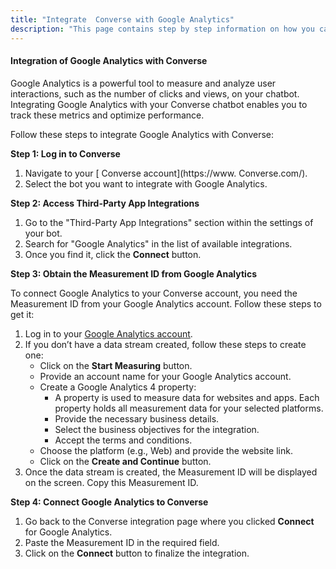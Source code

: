 ```yaml
---
title: "Integrate  Converse with Google Analytics"
description: "This page contains step by step information on how you can integrate the Google Analytics with the  Converse."
---
```


#### **Integration of Google Analytics with  Converse**

Google Analytics is a powerful tool to measure and analyze user interactions, such as the number of clicks and views, on your chatbot. Integrating Google Analytics with your  Converse chatbot enables you to track these metrics and optimize performance.

Follow these steps to integrate Google Analytics with  Converse:

**Step 1: Log in to  Converse**

1. Navigate to your [ Converse account](https://www. Converse.com/).
2. Select the bot you want to integrate with Google Analytics.

**Step 2: Access Third-Party App Integrations**

1. Go to the "Third-Party App Integrations" section within the settings of your bot.
2. Search for "Google Analytics" in the list of available integrations.
3. Once you find it, click the **Connect** button.

**Step 3: Obtain the Measurement ID from Google Analytics**

To connect Google Analytics to your  Converse account, you need the Measurement ID from your Google Analytics account. Follow these steps to get it:

1. Log in to your [Google Analytics account](https://analytics.google.com/).
2. If you don’t have a data stream created, follow these steps to create one:
   - Click on the **Start Measuring** button.
   - Provide an account name for your Google Analytics account.
   - Create a Google Analytics 4 property:
     - A property is used to measure data for websites and apps. Each property holds all measurement data for your selected platforms.
     - Provide the necessary business details.
     - Select the business objectives for the integration.
     - Accept the terms and conditions.
   - Choose the platform (e.g., Web) and provide the website link.
   - Click on the **Create and Continue** button.
3. Once the data stream is created, the Measurement ID will be displayed on the screen. Copy this Measurement ID.

**Step 4: Connect Google Analytics to  Converse**

1. Go back to the  Converse integration page where you clicked **Connect** for Google Analytics.
2. Paste the Measurement ID in the required field.
3. Click on the **Connect** button to finalize the integration.

 